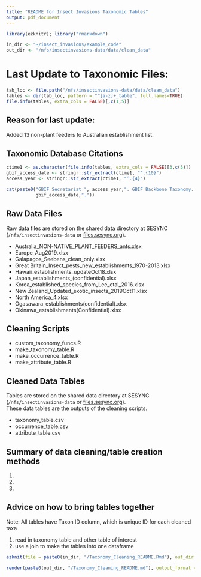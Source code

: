 ```yaml
---
title: "README for Insect Invasions Taxonomic Tables"
output: pdf_document
---
```


```r
library(ezknitr); library("rmarkdown")

in_dir <- "~/insect_invasions/example_code"
out_dir <- "/nfs/insectinvasions-data/data/clean_data"
```

# Last Update to Taxonomic Files: 
```r
tab_loc <- file.path("/nfs/insectinvasions-data/data/clean_data")
tables <- dir(tab_loc, pattern = "^[a-z]+_table", full.names=TRUE)
file.info(tables, extra_cols = FALSE)[,c(1,5)]
```

## Reason for last update:
Added 13 non-plant feeders to Australian establishment list.

## Taxonomic Database Citations
```r
ctime1 <- as.character(file.info(tables, extra_cols = FALSE)[3,c(5)])
gbif_access_date <- stringr::str_extract(ctime1, "^.{10}")
access_year <- stringr::str_extract(ctime1, "^.{4}")
```

```r
cat(paste0("GBIF Secretariat ", access_year,". GBIF Backbone Taxonomy. Checklist dataset https://doi.org/10.15468/39omei accessed via GBIF.org on ",
           gbif_access_date,"."))
```


## Raw Data Files
Raw data files are stored on the shared data directory at SESYNC (`/nfs/insectinvasions-data` or [files.sesync.org](files.sesync.org)).  

* Australia_NON-NATIVE_PLANT_FEEDERS_ants.xlsx
* Europe_Aug2019.xlsx
* Galapagos_Seebens_clean_only.xlsx
* Great Britain_Insect_pests_new_establishments_1970-2013.xlsx
* Hawaii_establishments_updateOct18.xlsx
* Japan_establishments_(confidential).xlsx
* Korea_established_species_from_Lee_etal_2016.xlsx
* New Zealand_Updated_exotic_insects_2019Oct11.xlsx
* North America_4.xlsx
* Ogasawara_establishments(confidential).xlsx
* Okinawa_establishments(Confidential).xlsx   

## Cleaning Scripts
* custom_taxonomy_funcs.R
* make_taxonomy_table.R
* make_occurrence_table.R
* make_attribute_table.R

## Cleaned Data Tables
Tables are stored on the shared data directory at SESYNC (`/nfs/insectinvasions-data` or [files.sesync.org](files.sesync.org)).  
These data tables are the outputs of the cleaning scripts.  

* taxonomy_table.csv
* occurrence_table.csv
* attribute_table.csv

## Summary of data cleaning/table creation methods
1.
2.
3.

## Advice on how to bring tables together
Note: All tables have Taxon ID column, which is unique ID for each cleaned taxa

1. read in taxonomy table and other table of interest
2. use a join to make the tables into one dataframe


```r
ezknit(file = paste0(in_dir, "/Taxonomy_Cleaning_README.Rmd"), out_dir = out_dir, keep_html = FALSE)

render(paste0(out_dir, "/Taxonomy_Cleaning_README.md"), output_format = "pdf_document")
```

